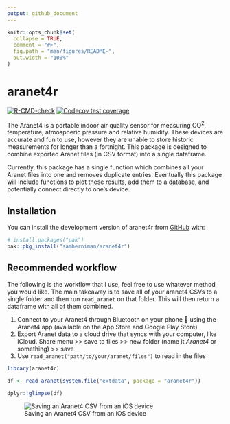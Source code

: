 ```yaml
---
output: github_document
---
```


<!-- README.md is generated from README.Rmd. Please edit that file -->

```r
knitr::opts_chunk$set(
  collapse = TRUE,
  comment = "#>",
  fig.path = "man/figures/README-",
  out.width = "100%"
)
```

# aranet4r

<!-- badges: start -->

[![R-CMD-check](https://github.com/samherniman/aranet4r/actions/workflows/R-CMD-check.yaml/badge.svg)](https://github.com/samherniman/aranet4r/actions/workflows/R-CMD-check.yaml) [![Codecov test coverage](https://codecov.io/gh/samherniman/aranet4r/branch/main/graph/badge.svg)](https://app.codecov.io/gh/samherniman/aranet4r?branch=main)

<!-- badges: end -->

The [Aranet4](https://aranet.com/products/aranet4/) is a portable indoor air quality sensor for measuring CO^2^, temperature, atmospheric pressure and relative humidity. These devices are accurate and fun to use, however they are unable to store historic measurements for longer than a fortnight. This package is designed to combine exported Aranet files (in CSV format) into a single dataframe.

Currently, this package has a single function which combines all your Aranet files into one and removes duplicate entries. Eventually this package will include functions to plot these results, add them to a database, and potentially connect directly to one's device.

## Installation

You can install the development version of aranet4r from [GitHub](https://github.com/) with:

``` r
# install.packages("pak")
pak::pkg_install("samherniman/aranet4r")
```

## Recommended workflow

The following is the workflow that I use, feel free to use whatever method you would like. The main takeaway is to save all of your aranet4 CSVs to a single folder and then run `read_aranet` on that folder. This will then return a dataframe with all of them combined.

1.  Connect to your Aranet4 through Bluetooth on your phone 📱 using the Aranet4 app (available on the App Store and Google Play Store)
2.  Export Aranet data to a cloud drive that syncs with your computer, like iCloud. Share menu \>\> save to files \>\> new folder (name it *Aranet4* or something) \>\> save
3.  Use `read_aranet("path/to/your/aranet/files")` to read in the files

```r
library(aranet4r)

df <- read_aranet(system.file("extdata", package = "aranet4r"))
```

```r
dplyr::glimpse(df)
```

![Saving an Aranet4 CSV from an iOS device](man/figures/README-savecsv.GIF)
